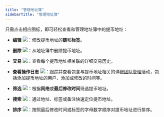 ```yaml
---
title: "管理地址簿"
sidebarTitle: "管理地址簿"
---
```


只需点击相应图标，即可轻松查看和管理地址簿中的提币地址：

- **编辑** <img src="/cn/images/common/icon_edit.svg" className="icon"/>：修改提币地址的**链**和**标签**。

- **删除** <img src="/cn/images/common/icon_delete.svg" className="icon"/>：从地址簿中删除提币地址。

- **交易** <img src="/cn/images/common/icon_view_transactions.svg" className="icon"/>：查看每个提币地址相关联的详细交易历史。

- **查看操作日志** <img src="/cn/images/common/icon_view_operation_log.svg" className="icon"/>：跟踪并查看包含与提币地址相关的详细[团队管理](/cn/portal/organization/introduction)活动，包括添加提币地址的用户、添加或修改的时间等。

- **筛选** <img src="/cn/images/common/icon_filter_cn.svg" className="icon"/>：根据**网络**或**最后修改时间**筛选提币地址。

- **搜索** <img src="/cn/images/common/icon_search.svg" className="icon"/>：通过地址、标签或备注快速定位提币地址。

- **排序** <img src="/cn/images/common/icon_sort_cn.svg" className="icon"/>：按照最后修改时间或标签的字母数字顺序对提币地址进行排序。